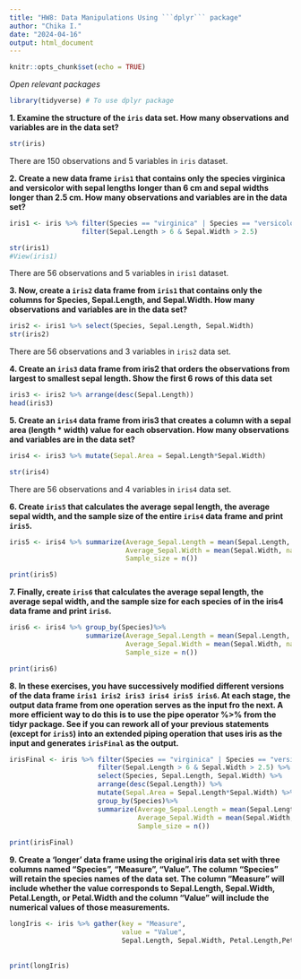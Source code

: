 ```yaml
---
title: "HW8: Data Manipulations Using ```dplyr``` package"
author: "Chika I."
date: "2024-04-16"
output: html_document
---
```


```r
knitr::opts_chunk$set(echo = TRUE)
```

*Open relevant packages*
```r

library(tidyverse) # To use dplyr package

```


**1.    Examine the structure of the ```iris``` data set. How many observations and variables are in the data set?**

```r
str(iris)
```
  
There are 150 observations and 5 variables in ```iris``` dataset.



**2.    Create a new data frame ```iris1``` that contains only the species virginica and versicolor with sepal lengths longer than 6 cm and sepal widths longer than 2.5 cm. How many observations and variables are in the data set?**

```r
iris1 <- iris %>% filter(Species == "virginica" | Species == "versicolor") %>%
                  filter(Sepal.Length > 6 & Sepal.Width > 2.5)

str(iris1)
#View(iris1)
```

There are 56 observations and 5 variables in ```iris1``` dataset.



**3.    Now, create a ```iris2``` data frame from ```iris1``` that contains only the columns for Species, Sepal.Length, and Sepal.Width. How many observations and variables are in the data set?**

```r
iris2 <- iris1 %>% select(Species, Sepal.Length, Sepal.Width)
str(iris2)
```
There are 56 observations and 3 variables in ```iris2``` data set.

**4.    Create an ```iris3``` data frame from iris2 that orders the observations from largest to smallest sepal length. Show the first 6 rows of this data set**

```r
iris3 <- iris2 %>% arrange(desc(Sepal.Length))
head(iris3)
```

**5.    Create an ```iris4``` data frame from iris3 that creates a column with a sepal area (length * width) value for each observation. How many observations and variables are in the data set?**

```r
iris4 <- iris3 %>% mutate(Sepal.Area = Sepal.Length*Sepal.Width)

str(iris4)
```

There are 56 observations and 4 variables in ```iris4``` data set.


**6.    Create ```iris5``` that calculates the average sepal length, the average sepal width, and the sample size of the entire ```iris4``` data frame and print ```iris5```.**

```r
iris5 <- iris4 %>% summarize(Average_Sepal.Length = mean(Sepal.Length, na.rm = T),
                             Average_Sepal.Width = mean(Sepal.Width, na.rm = T),
                             Sample_size = n())

print(iris5)
```

**7.    Finally, create ```iris6``` that calculates the average sepal length, the average sepal width, and the sample size for each species of in the iris4 data frame and print ```iris6```.**

```r
iris6 <- iris4 %>% group_by(Species)%>%
                   summarize(Average_Sepal.Length = mean(Sepal.Length, na.rm = T),
                             Average_Sepal.Width = mean(Sepal.Width, na.rm = T),
                             Sample_size = n())

print(iris6)
```


**8.    In these exercises, you have successively modified different versions of the data frame ```iris1 iris2 iris3 iris4 iris5 iris6```. At each stage, the output data frame from one operation serves as the input fro the next. A more efficient way to do this is to use the pipe operator %>% from the tidyr package. See if you can rework all of your previous statements (except for ```iris5```) into an extended piping operation that uses iris as the input and generates ```irisFinal``` as the output.**

```r
irisFinal <- iris %>% filter(Species == "virginica" | Species == "versicolor") %>%
                      filter(Sepal.Length > 6 & Sepal.Width > 2.5) %>%
                      select(Species, Sepal.Length, Sepal.Width) %>%
                      arrange(desc(Sepal.Length)) %>%
                      mutate(Sepal.Area = Sepal.Length*Sepal.Width) %>%
                      group_by(Species)%>%
                      summarize(Average_Sepal.Length = mean(Sepal.Length, na.rm = T),
                                Average_Sepal.Width = mean(Sepal.Width, na.rm = T),
                                Sample_size = n())
  
print(irisFinal)
```


**9.    Create a ‘longer’ data frame using the original iris data set with three columns named “Species”, “Measure”, “Value”. The column “Species” will retain the species names of the data set. The column “Measure” will include whether the value corresponds to Sepal.Length, Sepal.Width, Petal.Length, or Petal.Width and the column “Value” will include the numerical values of those measurements.**

```r
longIris <- iris %>% gather(key = "Measure",
                            value = "Value",
                            Sepal.Length, Sepal.Width, Petal.Length,Petal.Width)
  
  
print(longIris)
```